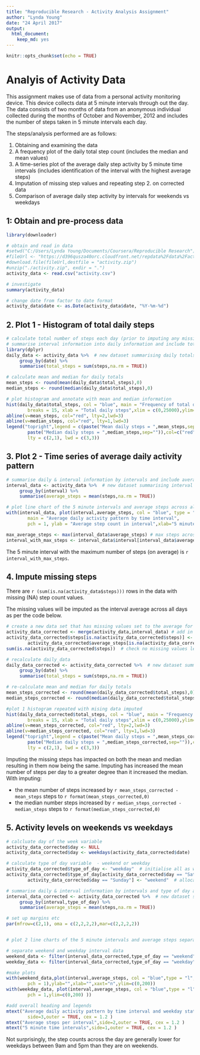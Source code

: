 ---
title: "Reproducible Research - Activity Analysis Assignment"
author: "Lynda Young"
date: "24 April 2017"
output: 
  html_document: 
    keep_md: yes
---

```{r setup, include=FALSE, fig.height = 4, fig.width=7}
knitr::opts_chunk$set(echo = TRUE)
```

# Analyis of Activity Data

This assignment makes use of data from a personal activity monitoring device. This device collects data at 5 minute intervals through out the day. The data consists of two months of data from an anonymous individual collected during the months of October and November, 2012 and includes the number of steps taken in 5 minute intervals each day.

The steps/analysis performed are as follows:

1. Obtaining and examining the data
2. A frequency plot of the daily total step count (includes the median and mean values)
3. A time-series plot of the average daily step activity by 5 minute time intervals (includes identification of the interval with the highest average steps)
4. Imputation of missing step values and repeating step 2. on corrected data
5. Comparison of average daily step activity by intervals for weekends vs weekdays


## 1: Obtain and pre-process data



```{r data }
library(downloader)

# obtain and read in data
#setwd("C:/Users/Lynda Young/Documents/Coursera/Reproducible Research")
#fileUrl <- "https://d396qusza40orc.cloudfront.net/repdata%2Fdata%2Factivity.zip"
#download.file(fileUrl,destfile = "activity.zip")
#unzip("./activity.zip", exdir = ".")
activity_data <- read.csv("activity.csv")

# investigate   
summary(activity_data)

# change date from factor to date format
activity_data$date <- as.Date(activity_data$date, "%Y-%m-%d")

```

## 2.  Plot 1 - Histogram of total daily steps 

```{r plot1}
# calculate total number of steps each day (prior to imputing any missing data) 
# summarise interval information into daily information and include total 
library(dplyr)
daily_data <- activity_data %>%  # new dataset summarising daily totals
     group_by(date) %>%
     summarise(total_steps = sum(steps,na.rm = TRUE))

# calculate mean and median for daily totals
mean_steps <- round(mean(daily_data$total_steps),0)
median_steps <- round(median(daily_data$total_steps),0)

# plot histogram and annotate with mean and median information
hist(daily_data$total_steps, col = "blue", main = "Frequency of total daily steps",
        breaks = 15, xlab = "Total daily steps",xlim = c(0,25000),ylim= c(0,25))
abline(v=mean_steps, col="red", lty=2,lwd=3)
abline(v=median_steps, col="red", lty=1,lwd=3)
legend("topright",legend = c(paste("Mean daily steps = ",mean_steps,sep=""),
        paste("Median daily steps = ",median_steps,sep="")),col=c("red","red"),
        lty = c(2,1), lwd = c(3,3))

```

## 3. Plot 2 - Time series of average daily activity pattern
```{r Plot2 }
# summarise daily & interval information by intervals and include average for each interval 
interval_data <- activity_data %>%  # new dataset summarising interval average steps
     group_by(interval) %>%
     summarise(average_steps = mean(steps,na.rm = TRUE))

# plot line chart of the 5 minute intervals and average steps across all days 
with(interval_data, plot(interval,average_steps, col = "blue", type = "l", lwd = 3,
        main = "Average daily activity pattern by time interval",
        pch = 1, ylab = "Average step count in interval",xlab="5 minute time intervals"))

max_average_steps <- max(interval_data$average_steps) # max steps across all intervals
interval_with_max_steps <- interval_data$interval[interval_data$average_steps == max_average_steps] # interval with max steps

```


The 5 minute interval with the maximum number of steps (on average) is `r interval_with_max_steps`.

## 4. Impute missing steps

There are `r (sum(is.na(activity_data$steps)))` rows in the data with missing (NA) step count values.

The missing values will be imputed as the interval average across all days as per the code below.
```{r imputed}

# create a new data set that has missing values set to the average for each interval with missing values
activity_data_corrected <- merge(activity_data,interval_data) # add in average steps for each interval
activity_data_corrected$steps[is.na(activity_data_corrected$steps)] <- 
        activity_data_corrected$average_steps[is.na(activity_data_corrected$steps)] # set missing values = average
sum(is.na(activity_data_corrected$steps))  # check no missing values left

# recalculate daily_data
daily_data_corrected <- activity_data_corrected %>%  # new dataset summarising daily totals
     group_by(date) %>%
     summarise(total_steps = sum(steps,na.rm = TRUE))

# re-calculate mean and median for daily totals
mean_steps_corrected <- round(mean(daily_data_corrected$total_steps),0)
median_steps_corrected <- round(median(daily_data_corrected$total_steps),0)

#plot 1 histogram repeated with mising data imputed
hist(daily_data_corrected$total_steps, col = "blue", main = "Frequency of total daily steps - corrected data ",
        breaks = 15, xlab = "Total daily steps",xlim = c(0,25000),ylim=c(0,25))
abline(v=mean_steps_corrected, col="red", lty=2,lwd=3)
abline(v=median_steps_corrected, col="red", lty=1,lwd=3)
legend("topright",legend = c(paste("Mean daily steps = ",mean_steps_corrected,sep=""),
        paste("Median daily steps = ",median_steps_corrected,sep="")),col=c("red","red"),
        lty = c(2,1), lwd = c(3,3))


```

Imputing the missing steps has impacted on both the mean and median resulting in them now being the same. Imputing has increased the mean number of steps per day to a greater degree than it increased the median. With imputing:

- the mean number of steps increased by `r mean_steps_corrected - mean_steps` steps to `r format(mean_steps_corrected,0)` 
- the median number steps increased by `r median_steps_corrected - median_steps` steps to `r format(median_steps_corrected,0)`


## 5. Activity levels on weekends vs weekdays

```{r Activity, fig.height = 7}

# calcluate day of the week variable
activity_data_corrected$day <- NULL
activity_data_corrected$day <- weekdays(activity_data_corrected$date)

# calculate type of day variable  - weekend or weekday
activity_data_corrected$type_of_day <- "weekday"  # initialise all as weekdays
activity_data_corrected$type_of_day[activity_data_corrected$day == "Saturday" | 
        activity_data_corrected$day == "Sunday"] <- "weekend"  # allocate to weekend

# summarise daily & interval information by intervals and type of day and include average for each  
interval_data_corrected <- activity_data_corrected %>%  # new dataset summarising interval average steps
     group_by(interval,type_of_day) %>%
     summarise(average_steps = mean(steps,na.rm = TRUE))

# set up margins etc
par(mfrow=c(2,1), oma = c(2,2,2,2),mar=c(2,2,2,2))


# plot 2 line charts of the 5 minute intervals and average steps separately for weekend and weekdays 

# separate weekend and weekday interval data
weekend_data <- filter(interval_data_corrected,type_of_day == "weekend")
weekday_data <- filter(interval_data_corrected,type_of_day == "weekday")

#make plots
with(weekend_data,plot(interval,average_steps, col = "blue",type = "l", lwd = 3,main = "Weekends",
        pch = 1),ylab="",xlab="",xaxt="n",ylim=c(0,200)) 
with(weekday_data, plot(interval,average_steps, col = "blue",type = "l", lwd = 3,main = "Weekdays",
        pch = 1,ylim=c(0,200) ))

#add overall heading and legends
mtext("Average daily activity pattern by time interval and weekday status", 
        side=3,outer = TRUE, cex = 1.2 )
mtext("Average steps per interval",side=2,outer = TRUE, cex = 1.2 )
mtext("5 minute time intervals",side=1,outer = TRUE, cex = 1.2 )

```





Not surprisingly, the step counts across the day are generally lower for weekdays between 9am and 5pm than they are on weekends. 
